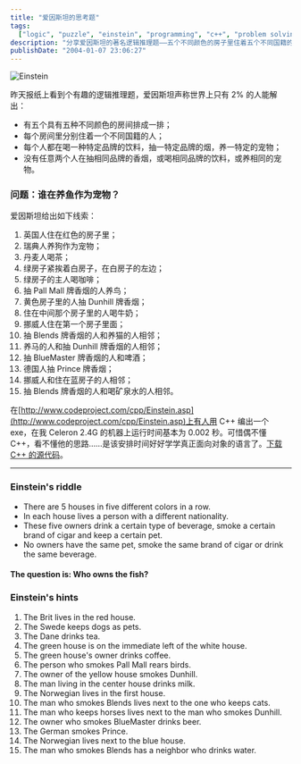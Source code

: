 ```yaml
---
title: "爱因斯坦的思考题"
tags:
  ["logic", "puzzle", "einstein", "programming", "c++", "problem solving", "riddle", "mathematics"]
description: "分享爱因斯坦的著名逻辑推理题——五个不同颜色的房子里住着五个不同国籍的人，他们各自有不同的饮料、香烟和宠物，通过 15 条线索推断谁养鱼作为宠物。文章同时提供了 C++ 解题程序的链接，并附有中英文版本的完整题目描述。"
publishDate: "2004-01-07 23:06:27"
---
```


![Einstein](http://blog.xdanger.com/archives/pics/20040107a.jpg)

昨天报纸上看到个有趣的逻辑推理题，爱因斯坦声称世界上只有 2% 的人能解出：

- 有五个具有五种不同颜色的房间排成一排；
- 每个房间里分别住着一个不同国籍的人；
- 每个人都在喝一种特定品牌的饮料，抽一特定品牌的烟，养一特定的宠物；
- 没有任意两个人在抽相同品牌的香烟，或喝相同品牌的饮料，或养相同的宠物。

### 问题：谁在养鱼作为宠物？

爱因斯坦给出如下线索：

1. 英国人住在红色的房子里；
2. 瑞典人养狗作为宠物；
3. 丹麦人喝茶；
4. 绿房子紧挨着白房子，在白房子的左边；
5. 绿房子的主人喝咖啡；
6. 抽 Pall Mall 牌香烟的人养鸟；
7. 黄色房子里的人抽 Dunhill 牌香烟；
8. 住在中间那个房子里的人喝牛奶；
9. 挪威人住在第一个房子里面；
10. 抽 Blends 牌香烟的人和养猫的人相邻；
11. 养马的人和抽 Dunhill 牌香烟的人相邻；
12. 抽 BlueMaster 牌香烟的人和啤酒；
13. 德国人抽 Prince 牌香烟；
14. 挪威人和住在蓝房子的人相邻；
15. 抽 Blends 牌香烟的人和喝矿泉水的人相邻。

在[http://www.codeproject.com/cpp/Einstein.asp](http://www.codeproject.com/cpp/Einstein.asp)上有人用 C++ 编出一个 exe，在我 Celeron 2.4G 的机器上运行时间基本为 0.002 秒。可惜偶不懂 C++，看不懂他的思路……是该安排时间好好学学真正面向对象的语言了。[下载 C++ 的源代码](http://blog.xdanger.com/archives/docs/20040107a.zip)。

---

### Einstein's riddle

- There are 5 houses in five different colors in a row.
- In each house lives a person with a different nationality.
- These five owners drink a certain type of beverage, smoke a certain brand of cigar and keep a certain pet.
- No owners have the same pet, smoke the same brand of cigar or drink the same beverage.

#### The question is: Who owns the fish?

### Einstein's hints

1. The Brit lives in the red house.
2. The Swede keeps dogs as pets.
3. The Dane drinks tea.
4. The green house is on the immediate left of the white house.
5. The green house's owner drinks coffee.
6. The person who smokes Pall Mall rears birds.
7. The owner of the yellow house smokes Dunhill.
8. The man living in the center house drinks milk.
9. The Norwegian lives in the first house.
10. The man who smokes Blends lives next to the one who keeps cats.
11. The man who keeps horses lives next to the man who smokes Dunhill.
12. The owner who smokes BlueMaster drinks beer.
13. The German smokes Prince.
14. The Norwegian lives next to the blue house.
15. The man who smokes Blends has a neighbor who drinks water.
